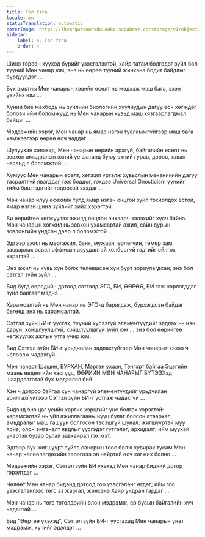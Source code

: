 ```yaml
---
title: Гол Утга
locale: mn
statusTranslation: automatic
coverImage: https://lhvmrqwrcowdvduuaukz.supabase.co/storage/v1/object/public/strapi-uploads/small_cover-tratado-de-psicologia-revolucionaria.webp-5e15e1cec4e0ebebcde5d7fc7565d8fd.webp
sidebar:
    label: 4. Гол Утга
    order: 4
---
```

Шинэ төрсөн хүүхэд бүрийг үзэсгэлэнтэй, хайр татам болгодог зүйл бол түүний Мөн чанар юм; энэ нь өөрөө түүний жинхэнэ бодит байдлыг бүрдүүлдэг ...

Бүх амьтны Мөн чанарын хэвийн өсөлт нь мэдээж маш бага, эхэн үеийнх юм ...

Хүний бие махбодь нь зүйлийн биологийн хуулиудын дагуу өсч хөгждөг боловч ийм боломжууд нь Мөн чанарын хувьд маш хязгаарлагдмал байдаг ...

Мэдээжийн хэрэг, Мөн чанар нь ямар нэгэн тусламжгүйгээр маш бага хэмжээгээр өөрөө өсч чаддаг ...

Шулуухан хэлэхэд, Мөн чанарын өөрийн эрхгүй, байгалийн өсөлт нь зөвхөн амьдралын эхний үе шатанд буюу эхний гурав, дөрөв, таван насанд л боломжтой ...

Хүмүүс Мөн чанарын өсөлт, хөгжил үргэлж хувьслын механикийн дагуу тасралтгүй явагддаг гэж боддог, гэхдээ Universal Gnosticism үүнийг тийм биш гэдгийг тодорхой заадаг ...

Мөн чанар илүү өсөхийн тулд ямар нэгэн онцгой зүйл тохиолдох ёстой, ямар нэгэн шинэ зүйлийг хийх хэрэгтэй.

Би өөрийгөө хөгжүүлэх ажилд онцлон анхаарч хэлэхийг хүсч байна. Мөн чанарын хөгжил нь зөвхөн ухамсартай ажил, сайн дурын зовлонгийн үндсэн дээр л боломжтой ...

Эдгээр ажил нь мэргэжил, банк, мужаан, өрлөгчин, төмөр зам засварлах эсвэл оффисын асуудалтай холбоогүй гэдгийг ойлгох хэрэгтэй ...

Энэ ажил нь хувь хүн болж төлөвшсөн хүн бүрт зориулагдсан; энэ бол сэтгэл зүйн зүйл ...

Бид бүгд өөрсдийн дотоод сэтгэлд ЭГО, БИ, ӨӨРӨӨ, БИ гэж нэрлэгддэг зүйл байгааг мэднэ ...

Харамсалтай нь Мөн чанар нь ЭГО-д баригдаж, бүрхэгдсэн байдаг бөгөөд энэ нь харамсалтай.

Сэтгэл зүйн БИ-г уусгах, түүний хүсээгүй элементүүдийг задлах нь нэн даруй, хойшлуулшгүй, хойшлуулшгүй зүйл юм ... энэ бол өөрийгөө хөгжүүлэх ажлын утга учир юм.

Бид Сэтгэл зүйн БИ-г урьдчилан задлахгүйгээр Мөн чанарыг хэзээ ч чөлөөлж чадахгүй ...

Мөн чанарт Шашин, БУРХАН, Мэргэн ухаан, Тэнгэрт байгаа Эцэгийн маань өвдөлтийн хэсгүүд, ӨӨРИЙН МӨН ЧАНАРЫГ БҮТЭЭХэд шаардлагатай бүх мэдээлэл бий.

Хэн ч дотроо байгаа хүн чанаргүй элементүүдийг урьдчилан арилгахгүйгээр Сэтгэл зүйн БИ-г устгаж чадахгүй ...

Бидэнд энэ цаг үеийн харгис хэрцгийг үнс болгох хэрэгтэй: харамсалтай нь үйл ажиллагааны нууц булаг болсон атаархал; амьдралыг маш гашуун болгосон тэсэшгүй шунал: жигшүүртэй муу яриа; олон эмгэнэлт явдлыг үүсгэдэг гүтгэлэг; архидалт; ийм муухай үнэртэй бузар булай завхайрал гэх мэт.

Эдгээр бүх жигшүүрт зүйлс сансрын тоос болж хувирах тусам Мөн чанар чөлөөлөгдөхийн зэрэгцээ эв найртай өсч хөгжих болно ...

Мэдээжийн хэрэг, Сэтгэл зүйн БИ үхэхэд Мөн чанар бидний дотор гэрэлтдэг ...

Чөлөөт Мөн чанар бидэнд дотоод гоо үзэсгэлэнг өгдөг; ийм гоо үзэсгэлэнгээс төгс аз жаргал, жинхэнэ Хайр ундран гардаг ...

Мөн чанар нь төгс төгөлдрийн олон мэдрэмж, ер бусын байгалийн хүч чадалтай ...

Бид "Өөртөө үхэхэд", Сэтгэл зүйн БИ-г уусгахад Мөн чанарын үнэт мэдрэмж, хүчийг эдэлдэг ...


